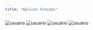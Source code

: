 ```yaml
---
title: "Aplicar Funções"
---
```


<Steps>
  <Step title="Clique em &#8220;Administração&#8221;">
    <Frame>
      <img
        src="/images/supervisores/usuarios/inserir_funcao.png"
        alt="usuário"
      />
    </Frame>
  </Step>
  <Step title="Clique em &#8220;Usuários&#8221;">
    <Frame>
      <img
        src="/images/supervisores/usuarios/inserir_funcao2.png"
        alt="usuário"
      />
    </Frame>
  </Step>
  <Step title="Clique em &#8220;Editar&#8221;">
    <Frame>
      <img
        src="/images/supervisores/usuarios/inserir_funcao3.png"
        alt="usuário"
      />
    </Frame>
  </Step>
  <Step title="Nesta aba, selecione a função que deseja colocar o usuário e clique em &#8220;Salvar&#8221;">
    <Frame>
      <img
        src="/images/supervisores/usuarios/inserir_funcao4.png"
        alt="usuário"
      />
    </Frame>
  </Step>
</Steps>
